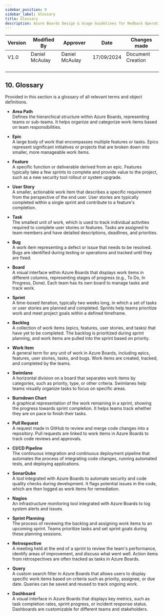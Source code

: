 ```yaml
---
sidebar_position: 9
sidebar_label: Glossary
title: Glossary
description: Azure Boards Design & Usage Guidelines for Redback Operations
---
```

<div style={{ width: '100%' }}>
  <table style={{ width: '100%', borderCollapse: 'collapse' }}>
    <thead>
      <tr>
        <th style={{ width: '20%', textAlign: 'center' }}>Version</th>
        <th style={{ width: '20%', textAlign: 'center' }}>Modified By</th>
        <th style={{ width: '20%', textAlign: 'center' }}>Approver</th>
        <th style={{ width: '20%', textAlign: 'center' }}>Date</th>
        <th style={{ width: '20%', textAlign: 'center' }}>Changes made</th>
      </tr>
    </thead>
    <tbody>
      <tr>
        <td style={{ textAlign: 'center' }}>V1.0</td>
        <td style={{ textAlign: 'center' }}>Daniel McAulay</td>
        <td style={{ textAlign: 'center' }}>Daniel McAulay</td>
        <td style={{ textAlign: 'center' }}>17/09/2024</td>
        <td style={{ textAlign: 'center' }}>Document Creation</td>
      </tr>
      <tr>
        <td style={{ textAlign: 'center' }}></td>
        <td style={{ textAlign: 'center' }}></td>
        <td style={{ textAlign: 'center' }}></td>
        <td style={{ textAlign: 'center' }}></td>
        <td style={{ textAlign: 'center' }}></td>
      </tr>
      <tr>
        <td style={{ textAlign: 'center' }}></td>
        <td style={{ textAlign: 'center' }}></td>
        <td style={{ textAlign: 'center' }}></td>
        <td style={{ textAlign: 'center' }}></td>
        <td style={{ textAlign: 'center' }}></td>
      </tr>
      <tr>
        <td style={{ textAlign: 'center' }}></td>
        <td style={{ textAlign: 'center' }}></td>
        <td style={{ textAlign: 'center' }}></td>
        <td style={{ textAlign: 'center' }}></td>
        <td style={{ textAlign: 'center' }}></td>
      </tr>
      <tr>
        <td style={{ textAlign: 'center' }}></td>
        <td style={{ textAlign: 'center' }}></td>
        <td style={{ textAlign: 'center' }}></td>
        <td style={{ textAlign: 'center' }}></td>
        <td style={{ textAlign: 'center' }}></td>
      </tr>
    </tbody>
  </table>
</div>

<div style={{height: '4px', width: '100%', background: '#FFA500', margin: '20px 0'}}></div>

## 10. Glossary

Provided in this section is a glossary of all relevant terms and object definitions.

-   **Area Path**\
    Defines the hierarchical structure within Azure Boards, representing teams or sub-teams. It helps organize and categorize work items based on team responsibilities.

-   **Epic**\
    A large body of work that encompasses multiple features or tasks. Epics represent significant initiatives or projects that are broken down into smaller, more manageable work items.

-   **Feature**\
    A specific function or deliverable derived from an epic. Features typically take a few sprints to complete and provide value to the project, such as a new security tool rollout or system upgrade.

-   **User Story**\
    A smaller, actionable work item that describes a specific requirement from the perspective of the end user. User stories are typically completed within a single sprint and contribute to a feature's completion.

-   **Task**\
    The smallest unit of work, which is used to track individual activities required to complete user stories or features. Tasks are assigned to team members and have detailed descriptions, deadlines, and priorities.

-   **Bug**\
    A work item representing a defect or issue that needs to be resolved. Bugs are identified during testing or operations and tracked until they are fixed.

-   **Board**\
    A visual interface within Azure Boards that displays work items in different columns, representing stages of progress (e.g., To Do, In Progress, Done). Each team has its own board to manage tasks and track work.

-   **Sprint**\
    A time-boxed iteration, typically two weeks long, in which a set of tasks or user stories are planned and completed. Sprints help teams prioritize work and meet project goals within a defined timeframe.

-   **Backlog**\
    A collection of work items (epics, features, user stories, and tasks) that have yet to be completed. The backlog is prioritized during sprint planning, and work items are pulled into the sprint based on priority.

-   **Work Item**\
    A general term for any unit of work in Azure Boards, including epics, features, user stories, tasks, and bugs. Work items are created, tracked, and completed by the teams.

-   **Swimlane**\
    A horizontal division on a board that separates work items by categories, such as priority, type, or other criteria. Swimlanes help teams visually organize tasks to focus on specific areas.

-   **Burndown Chart**\
    A graphical representation of the work remaining in a sprint, showing the progress towards sprint completion. It helps teams track whether they are on pace to finish their tasks.

-   **Pull Request**\
    A request made in GitHub to review and merge code changes into a repository. Pull requests are linked to work items in Azure Boards to track code reviews and approvals.

-   **CI/CD Pipeline**\
    The continuous integration and continuous deployment pipeline that automates the process of integrating code changes, running automated tests, and deploying applications.

-   **SonarQube**\
    A tool integrated with Azure Boards to automate security and code quality checks during development. It flags potential issues in the code, which are then logged as work items for remediation.

-   **Nagios**\
    An infrastructure monitoring tool integrated with Azure Boards to log system alerts and issues.

-   **Sprint Planning**\
    The process of reviewing the backlog and assigning work items to an upcoming sprint. Teams prioritize tasks and set sprint goals during these planning sessions.

-   **Retrospective**\
    A meeting held at the end of a sprint to review the team\'s performance, identify areas of improvement, and discuss what went well. Action items from retrospectives are often tracked as tasks in Azure Boards.

-   **Query**\
    A custom search filter in Azure Boards that allows users to display specific work items based on criteria such as priority, assignee, or due date. Queries can be saved and reused to track ongoing work.

-   **Dashboard**\
    A visual interface in Azure Boards that displays key metrics, such as task completion rates, sprint progress, or incident response status. Dashboards are customizable for different teams and stakeholders.

<div style={{height: '4px', width: '100%', background: '#FFA500', margin: '20px 0'}}></div>